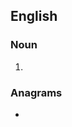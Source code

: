 ==English==

===Noun===
{{head|en|noun plural form}}

# {{plural of|alevin|lang=en}}

===Anagrams===
* {{l|en|valines}}